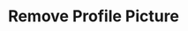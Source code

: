 ---
title: 'Remove Profile Picture'
openapi: openapi-v2 DELETE /chat/removeProfilePicture/{instance}
---